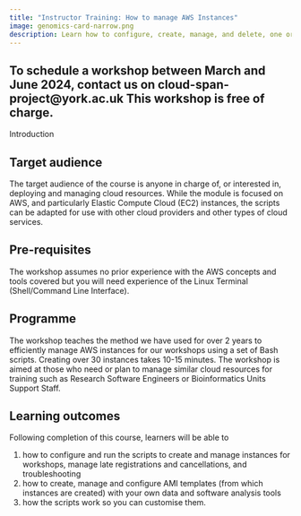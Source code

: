 ```yaml
---
title: "Instructor Training: How to manage AWS Instances"
image: genomics-card-narrow.png
description: Learn how to configure, create, manage, and delete, one or multiple instances 
---
```


::: {.callout-note appearance="tip"}

# To schedule a workshop between March and June 2024, contact us on cloud-span-project@york.ac.uk This workshop is free of charge. 

:::

Introduction

## Target audience 
The target audience of the course is anyone in charge of, or interested in, deploying and managing cloud resources. While the module is focused on AWS, and particularly Elastic Compute Cloud (EC2) instances, the scripts can be adapted for use with other cloud providers and other types of cloud services.

## Pre-requisites 
The workshop assumes no prior experience with the AWS concepts and tools covered but you will need experience of the Linux Terminal (Shell/Command Line Interface).

## Programme 

The workshop teaches the method we have used for over 2 years to efficiently manage AWS instances for our workshops using a set of Bash scripts. Creating over 30 instances takes 10-15 minutes. The workshop is aimed at those who need or plan to manage similar cloud resources for training such as Research Software Engineers or Bioinformatics Units Support Staff.

## Learning outcomes 
Following completion of this course, learners will be able to

(1) how to configure and run the scripts to create and manage instances for workshops, manage late registrations and cancellations, and troubleshooting
(2) how to create, manage and configure AMI templates (from which instances are created) with your own data and software analysis tools
(3) how the scripts work so you can customise them.



